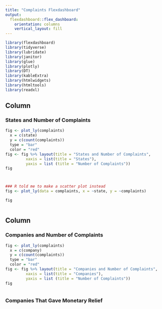 ```yaml
---
title: "Complaints Flexdashboard"
output: 
  flexdashboard::flex_dashboard:
    orientation: columns
    vertical_layout: fill
---
```


```r

library(flexdashboard)
library(tidyverse)
library(lubridate)
library(janitor)
library(glue)
library(plotly)
library(DT)
library(kableExtra)
library(htmlwidgets)
library(htmltools)
library(readxl)
```

Column {data-width=650}
-----------------------------------------------------------------------

### States and Number of Complaints

```r



fig <- plot_ly(complaints)
  x = c(state)
  y = c(count(complaints))
  type = "bar"
  color = "red"
fig <- fig %>% layout(title = "States and Number of Complaints",
         xaxis = list(title = "States"),
         yaxis = list (title = "Number of Complaints"))
fig



### R told me to make a scatter plot instead
fig <- plot_ly(data = complaints, x = ~state, y = ~complaints)

fig 



```

Column {data-width=350}
-----------------------------------------------------------------------

### Companies and Number of Complaints

```r



fig <- plot_ly(complaints)
  x = c(company)
  y = c(count(complaints))
  type = "bar"
  color = "red"
fig <- fig %>% layout(title = "Companies and Number of Complaints",
         xaxis = list(title = "Companies"),
         yaxis = list (title = "Number of Complaints"))
fig



```

### Companies That Gave Monetary Relief

```r

```

